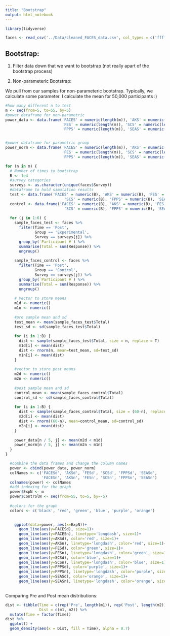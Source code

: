```yaml
---
title: "Bootstrap"
output: html_notebook
---
```


```r
library(tidyverse)
```


```r
faces <- read_csv('../Data/cleaned_FACES_data.csv', col_types = c('ffffdf'))
```

## Bootstrap:

1. Filter data down that we want to bootstrap (not really apart of the bootstrap process)

2. Non-parameteric Bootstrap:

We pull from our samples for non-parameteric bootstrap. Typically, we calculate some parameter. I calculate the mean for 50,000 participants :)

```r
#how many different n to test
m <- seq(from=5, to=55, by=5)
#power dataframe for non-parametric
power_data <- data.frame('FACES' = numeric(length(m)), 'AKS' = numeric(length(m)), 
                         'FES' = numeric(length(m)), 'SCS' = numeric(length(m)), 
                         'FPPS' = numeric(length(m)), 'SEAS' = numeric(length(m)))


#power dataframe for parametric group
power_norm <- data.frame('FACES' = numeric(length(m)), 'AKS' = numeric(length(m)), 
                         'FES' = numeric(length(m)), 'SCS' = numeric(length(m)), 
                         'FPPS' = numeric(length(m)), 'SEAS' = numeric(length(m)))
```


```r
for (n in m) {
  # Number of times to bootstrap
  B <- 1e4
  #survey categories
  surveys <- as.character(unique(faces$Survey))
  #dataframe to hold simulation results
  test <- data.frame('FACES' = numeric(B), 'AKS' = numeric(B), 'FES' = numeric(B),
                          'SCS' = numeric(B), 'FPPS' = numeric(B), 'SEAS' = numeric(B))
  control <- data.frame('FACES' = numeric(B), 'AKS' = numeric(B), 'FES' = numeric(B),
                          'SCS' = numeric(B), 'FPPS' = numeric(B), 'SEAS' = numeric(B))
  
  for (j in 1:6) {
    sample_faces_test <- faces %>%
      filter(Time == 'Post', 
             Group == 'Experimental',
             Survey == surveys[j]) %>%
      group_by(`Participant #`) %>%
      summarise(Total = sum(Response)) %>%
      ungroup()
    
    sample_faces_control <- faces %>%
      filter(Time == 'Post', 
             Group == 'Control',
             Survey == surveys[j]) %>%
      group_by(`Participant #`) %>%
      summarise(Total = sum(Response)) %>%
      ungroup()
  
    # Vector to store means
    m1d <- numeric()
    m1n <- numeric()
    
    #pre sample mean and sd
    test_mean <- mean(sample_faces_test$Total)
    test_sd <- sd(sample_faces_test$Total)
    
    for (i in 1:B) {
      dist <- sample(sample_faces_test$Total, size = n, replace = T)
      m1d[i] <- mean(dist)
      dist <- rnorm(n, mean=test_mean, sd=test_sd)
      m1n[i] <- mean(dist)
    }
    
    #vector to store post means
    m2d <- numeric()
    m2n <- numeric()
    
    #post sample mean and sd
    control_mean <- mean(sample_faces_control$Total)
    control_sd <- sd(sample_faces_control$Total)
    
    for (i in 1:B) {
      dist <- sample(sample_faces_control$Total, size = (60-n), replace = T)
      m2d[i] <- mean(dist)
      dist <- rnorm((60-n), mean=control_mean, sd=control_sd)
      m2n[i] <- mean(dist)
    }
    
    power_data[n / 5, j] <- mean(m2d < m1d)
    power_norm[n / 5, j] <- mean(m2n < m1n)
  }
}
```

```r
  #combine the data frames and change the column names
  power <- cbind(power_data, power_norm)
  colNames <- c('FACESd', 'AKSd', 'FESd', 'SCSd', 'FPPSd', 'SEASd',
                'FACESn', 'AKSn', 'FESn', 'SCSn', 'FPPSn', 'SEASn')
  colnames(power) <- colNames
  #add indexing for the graph
  power$ExpN <- m
  power$ControlN <- seq(from=55, to=5, by=-5)
  
  #colors for the graph
  colors <- c('black', 'red', 'green', 'blue', 'purple', 'orange')
  

    ggplot(data=power, aes(x=ExpN))+
      geom_line(aes(y=FACESd), size=1)+
      geom_line(aes(y=FACESn), linetype='longdash', size=1)+
      geom_line(aes(y=AKSd), color='red', size=1)+
      geom_line(aes(y=AKSn), linetype='longdash', color='red', size=1)+
      geom_line(aes(y=FESd), color='green', size=1)+
      geom_line(aes(y=FESn), linetype='longdash', color='green', size=1)+
      geom_line(aes(y=SCSd), color='blue', size=1)+
      geom_line(aes(y=SCSn), linetype='longdash', color='blue', size=1)+
      geom_line(aes(y=FPPSd), color='purple', size=1)+
      geom_line(aes(y=FPPSn), linetype='longdash', color='purple', size=1)+
      geom_line(aes(y=SEASd), color='orange', size=1)+
      geom_line(aes(y=SEASn), linetype='longdash', color='orange', size=1)
  

```


Comparing Pre and Post mean distributions:

```r
dist <- tibble(Time = c(rep('Pre', length(m1)), rep('Post', length(m2))),
               Dist = c(m1, m2)) %>%
  mutate(Time = factor(Time))
dist %>%
  ggplot() +
  geom_density(aes(x = Dist, fill = Time), alpha = 0.7)
```

